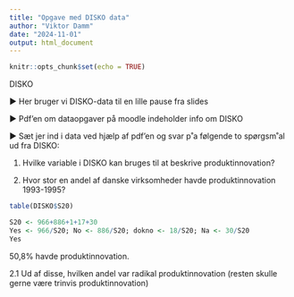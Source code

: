 ```yaml
---
title: "Opgave med DISKO data"
author: "Viktor Damm"
date: "2024-11-01"
output: html_document
---
```


```r
knitr::opts_chunk$set(echo = TRUE)
```

DISKO

▶ Her bruger vi DISKO-data til en lille pause fra slides

▶ Pdf’en om dataopgaver på moodle indeholder info om
DISKO

▶ Sæt jer ind i data ved hjælp af pdf’en og svar p˚a
følgende to spørgsm˚al ud fra DISKO:

1. Hvilke variable i DISKO kan bruges til at beskrive
produktinnovation?



2. Hvor stor en andel af danske virksomheder havde
produktinnovation 1993-1995?

```r
table(DISKO$S20)
```
```r
S20 <- 966+886+1+17+30
Yes <- 966/S20; No <- 886/S20; dokno <- 18/S20; Na <- 30/S20
Yes
```
50,8% havde produktinnovation.

2.1 Ud af disse, hvilken andel var radikal produktinnovation
(resten skulle gerne være trinvis produktinnovation)


